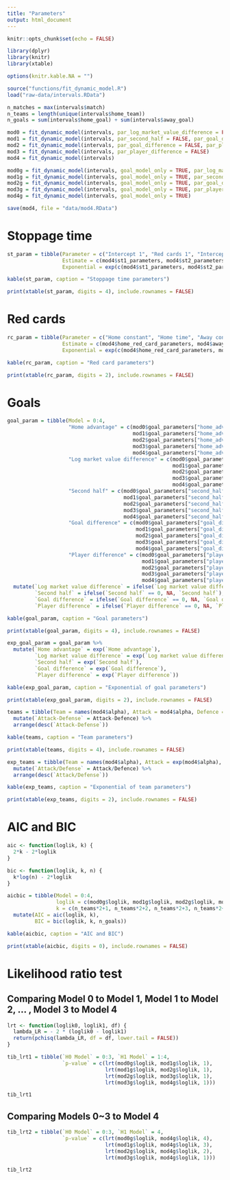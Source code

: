 ```yaml
---
title: "Parameters"
output: html_document
---
```


```r
knitr::opts_chunk$set(echo = FALSE)
```

```r
library(dplyr)
library(knitr)
library(xtable)

options(knitr.kable.NA = "")

source("functions/fit_dynamic_model.R")
load("raw-data/intervals.RData")

n_matches = max(intervals$match)
n_teams = length(unique(intervals$home_team))
n_goals = sum(intervals$home_goal) + sum(intervals$away_goal)

mod0 = fit_dynamic_model(intervals, par_log_market_value_difference = FALSE, par_second_half = FALSE, par_goal_difference = FALSE, par_player_difference = FALSE)
mod1 = fit_dynamic_model(intervals, par_second_half = FALSE, par_goal_difference = FALSE, par_player_difference = FALSE)
mod2 = fit_dynamic_model(intervals, par_goal_difference = FALSE, par_player_difference = FALSE)
mod3 = fit_dynamic_model(intervals, par_player_difference = FALSE)
mod4 = fit_dynamic_model(intervals)

mod0g = fit_dynamic_model(intervals, goal_model_only = TRUE, par_log_market_value_difference = FALSE, par_second_half = FALSE, par_goal_difference = FALSE, par_player_difference = FALSE)
mod1g = fit_dynamic_model(intervals, goal_model_only = TRUE, par_second_half = FALSE, par_goal_difference = FALSE, par_player_difference = FALSE)
mod2g = fit_dynamic_model(intervals, goal_model_only = TRUE, par_goal_difference = FALSE, par_player_difference = FALSE)
mod3g = fit_dynamic_model(intervals, goal_model_only = TRUE, par_player_difference = FALSE)
mod4g = fit_dynamic_model(intervals, goal_model_only = TRUE)

save(mod4, file = "data/mod4.RData")
```

# Stoppage time
```r
st_param = tibble(Parameter = c("Intercept 1", "Red cards 1", "Intercept 2", "Red cards 2", "Close match"),
                  Estimate = c(mod4$st1_parameters, mod4$st2_parameters),
                  Exponential = exp(c(mod4$st1_parameters, mod4$st2_parameters)))

kable(st_param, caption = "Stoppage time parameters")

print(xtable(st_param, digits = 4), include.rownames = FALSE)
```

# Red cards
```r
rc_param = tibble(Parameter = c("Home constant", "Home time", "Away constant", "Away time"),
                  Estimate = c(mod4$home_red_card_parameters, mod4$away_red_card_parameters),
                  Exponential = exp(c(mod4$home_red_card_parameters, mod4$away_red_card_parameters)))

kable(rc_param, caption = "Red card parameters")

print(xtable(rc_param, digits = 2), include.rownames = FALSE)
```

# Goals
```r
goal_param = tibble(Model = 0:4,
                    "Home advantage" = c(mod0$goal_parameters["home_advantage"],
                                         mod1$goal_parameters["home_advantage"],
                                         mod2$goal_parameters["home_advantage"],
                                         mod3$goal_parameters["home_advantage"],
                                         mod4$goal_parameters["home_advantage"]),
                    "Log market value difference" = c(mod0$goal_parameters["log_market_value_difference"],
                                                      mod1$goal_parameters["log_market_value_difference"],
                                                      mod2$goal_parameters["log_market_value_difference"],
                                                      mod3$goal_parameters["log_market_value_difference"],
                                                      mod4$goal_parameters["log_market_value_difference"]),
                    "Second half" = c(mod0$goal_parameters["second_half"],
                                      mod1$goal_parameters["second_half"],
                                      mod2$goal_parameters["second_half"],
                                      mod3$goal_parameters["second_half"],
                                      mod4$goal_parameters["second_half"]),
                    "Goal difference" = c(mod0$goal_parameters["goal_difference"],
                                          mod1$goal_parameters["goal_difference"],
                                          mod2$goal_parameters["goal_difference"],
                                          mod3$goal_parameters["goal_difference"],
                                          mod4$goal_parameters["goal_difference"]),
                    "Player difference" = c(mod0$goal_parameters["player_difference"],
                                            mod1$goal_parameters["player_difference"],
                                            mod2$goal_parameters["player_difference"],
                                            mod3$goal_parameters["player_difference"],
                                            mod4$goal_parameters["player_difference"])) %>%
  mutate(`Log market value difference` = ifelse(`Log market value difference` == 0, NA, `Log market value difference`),
         `Second half` = ifelse(`Second half` == 0, NA, `Second half`),
         `Goal difference` = ifelse(`Goal difference` == 0, NA, `Goal difference`),
         `Player difference` = ifelse(`Player difference` == 0, NA, `Player difference`))

kable(goal_param, caption = "Goal parameters")

print(xtable(goal_param, digits = 4), include.rownames = FALSE)
```

```r
exp_goal_param = goal_param %>%
  mutate(`Home advantage` = exp(`Home advantage`),
         `Log market value difference` = exp(`Log market value difference`),
         `Second half` = exp(`Second half`),
         `Goal difference` = exp(`Goal difference`),
         `Player difference` = exp(`Player difference`))

kable(exp_goal_param, caption = "Exponential of goal parameters")

print(xtable(exp_goal_param, digits = 2), include.rownames = FALSE)
```

```r
teams = tibble(Team = names(mod4$alpha), Attack = mod4$alpha, Defence = mod4$beta) %>%
  mutate(`Attack-Defense` = Attack-Defence) %>%
  arrange(desc(`Attack-Defense`))

kable(teams, caption = "Team parameters")

print(xtable(teams, digits = 4), include.rownames = FALSE)
```

```r
exp_teams = tibble(Team = names(mod4$alpha), Attack = exp(mod4$alpha), Defence = exp(mod4$beta)) %>%
  mutate(`Attack/Defense` = Attack/Defence) %>%
  arrange(desc(`Attack/Defense`))

kable(exp_teams, caption = "Exponential of team parameters")

print(xtable(exp_teams, digits = 2), include.rownames = FALSE)
```

# AIC and BIC

```r
aic <- function(loglik, k) {
  2*k - 2*loglik
}

bic <- function(loglik, k, n) {
  k*log(n) - 2*loglik
}
```

```r
aicbic = tibble(Model = 0:4, 
                loglik = c(mod0g$loglik, mod1g$loglik, mod2g$loglik, mod3g$loglik, mod4g$loglik),
                k = c(n_teams*2+1, n_teams*2+2, n_teams*2+3, n_teams*2+4, n_teams*2+5)) %>%
  mutate(AIC = aic(loglik, k),
         BIC = bic(loglik, k, n_goals))

kable(aicbic, caption = "AIC and BIC")

print(xtable(aicbic, digits = 0), include.rownames = FALSE)
```

# Likelihood ratio test

## Comparing Model 0 to Model 1, Model 1 to Model 2, ... , Model 3 to Model 4
```r
lrt <- function(loglik0, loglik1, df) {
  lambda_LR = - 2 * (loglik0 - loglik1)
  return(pchisq(lambda_LR, df = df, lower.tail = FALSE))
}

tib_lrt1 = tibble(`H0 Model` = 0:3, `H1 Model` = 1:4, 
                  `p-value` = c(lrt(mod0g$loglik, mod1g$loglik, 1),
                                lrt(mod1g$loglik, mod2g$loglik, 1),
                                lrt(mod2g$loglik, mod3g$loglik, 1),
                                lrt(mod3g$loglik, mod4g$loglik, 1)))

tib_lrt1
```

## Comparing Models 0~3 to Model 4
```r
tib_lrt2 = tibble(`H0 Model` = 0:3, `H1 Model` = 4, 
                  `p-value` = c(lrt(mod0g$loglik, mod4g$loglik, 4),
                                lrt(mod1g$loglik, mod4g$loglik, 3),
                                lrt(mod2g$loglik, mod4g$loglik, 2),
                                lrt(mod3g$loglik, mod4g$loglik, 1)))

tib_lrt2
```

